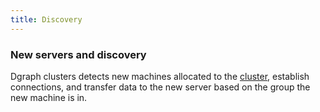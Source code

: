 ```yaml
---
title: Discovery
---
```


### New servers and discovery

Dgraph clusters detects new machines allocated to the
[cluster](/dgraph/self-managed/cluster-setup), establish connections, and
transfer data to the new server based on the group the new machine is in.
